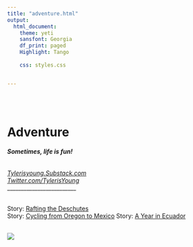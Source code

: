 ```yaml
---
title: "adventure.html"
output:
  html_document:
    theme: yeti
    sansfont: Georgia
    df_print: paged
    Highlight: Tango
    
    css: styles.css


---
```


<br>
<br>

<h1>**Adventure**</h1> 
<h6>
***Sometimes, life is fun! ***
</h6>

*[Tylerisyoung.Substack.com](https://tylerisyoung.substack.com/?target=_blank)   
[Twitter.com/TylerisYoung](https://twitter.com/Tylerisyoung/?tagets=_blank)*  
 _________________________
 
 <br>
Story: [Rafting the Deschutes](https://www.lightheartedhumans.com/storytelling/2019/6/19/entry-005-rafting-the-deschutes-tyler-young)  
Story: [Cycling from Oregon to Mexico](https://www.lightheartedhumans.com/storytelling/2019/6/9/entry-003-cycling-from-oregon-to-mexico)
Story: [A Year in Ecuador](./journalism/adventure/ayearinecuador.html)
 
 <br>
 ![](images/TheArtofAdventure.png)
